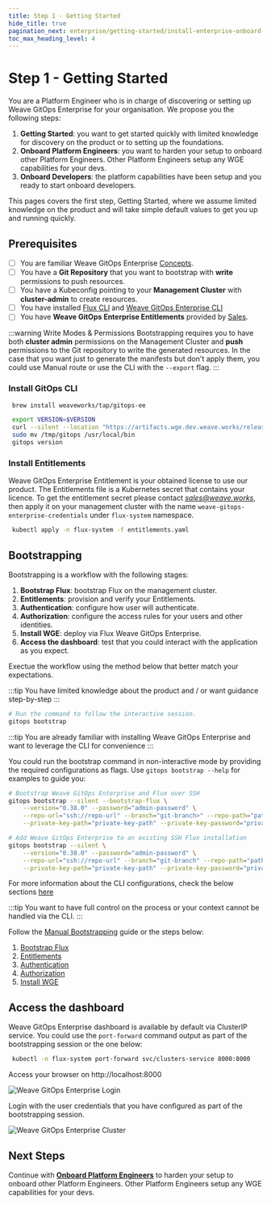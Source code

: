 ```yaml
---
title: Step 1 - Getting Started
hide_title: true
pagination_next: enterprise/getting-started/install-enterprise-onboard-platform-engineers
toc_max_heading_level: 4
---
```



# Step 1 - Getting Started <TierLabel tiers="Enterprise" />

You are a Platform Engineer who is in charge of discovering or setting up Weave GitOps Enterprise for your organisation.
We propose you the following steps:

1. **Getting Started**: you want to get started quickly with limited knowledge for discovery on the product or to setting up the foundations.
2. **Onboard Platform Engineers**: you want to harden your setup to onboard other Platform Engineers. Other Platform Engineers setup any WGE capabilities for your devs.
3. **Onboard Developers**: the platform capabilities have been setup and you ready to start onboard developers.

This pages covers the first step, Getting Started, where we assume limited knowledge on the product and will
take simple default values to get you up and running quickly.

## Prerequisites

- [ ] You are familiar Weave GitOps Enterprise [Concepts](/docs/references/concepts/).
- [ ] You have a **Git Repository** that you want to bootstrap with **write** permissions to push resources.
- [ ] You have a Kubeconfig pointing to your **Management Cluster** with **cluster-admin** to create resources.
- [ ] You have installed [Flux CLI](https://fluxcd.io/flux/installation/#install-the-flux-cli) and [Weave GitOps Enterprise CLI](#install-weave-gitops-enterprise-cli)
- [ ] You have **Weave GitOps Enterprise Entitlements** provided by [Sales](/help-and-support/).

:::warning Write Modes & Permissions
Bootstrapping requires you to have both **cluster admin** permissions on the Management Cluster and **push** permissions
to the Git repository to write the generated resources. In the case that you want just to generate the manifests but don't apply them,
you could use Manual route or use the CLI with the `--export` flag.
:::

### Install GitOps CLI
   <Tabs groupId="weave-gitops-cli" default="homebrew">
   <TabItem value="homebrew" label="Homebrew">

   ```bash
    brew install weaveworks/tap/gitops-ee
   ```

   </TabItem>
   <TabItem value="curl" label="curl">

   ```bash
    export VERSION=$VERSION
    curl --silent --location "https://artifacts.wge.dev.weave.works/releases/bin/${VERSION}/gitops-$(uname)-$(uname -m).tar.gz" | tar xz -C /tmp
    sudo mv /tmp/gitops /usr/local/bin
    gitops version
   ```

   </TabItem>
   </Tabs>

### Install Entitlements

Weave GitOps Enterprise Entitlement is your obtained license to use our product. The Entitlements file is a Kubernetes secret that contains your licence.
To get the entitlement secret please contact *sales@weave.works*, then apply it on your management cluster with the name `weave-gitops-enterprise-credentials` under `flux-system` namespace.

```bash
 kubectl apply -n flux-system -f entitlements.yaml
```
## Bootstrapping

Bootstrapping is a workflow with the following stages:

1. **Bootstrap Flux**: bootstrap Flux on the management cluster.
2. **Entitlements**: provision and verify your Entitlements.
3. **Authentication**: configure how user will authenticate.
4. **Authorization**: configure the access rules for your users and other identities.
5. **Install WGE**: deploy via Flux Weave GitOps Enterprise.
6. **Access the dashboard**: test that you could interact with the application as you expect.

Exectue the workflow using the method below that better match your expectations.

<Tabs groupId="flux bootstrap" default>
<TabItem value="CLI Interactive" label="CLI Interactive">

:::tip You have limited knowledge about the product and / or want guidance step-by-step
:::

 ```bash
 # Run the command to follow the interactive session.
 gitops bootstrap
 ```

<AlphaWarning/>
</TabItem>
<TabItem value="CLI Non Interactive" label="CLI Non Interactive">

:::tip You are already familiar with installing Weave GitOps Enterprise and want to leverage the CLI for convenience
:::

You could run the bootstrap command in non-interactive mode by providing the required configurations as flags. Use `gitops bootstrap --help` for examples to guide you:

```bash
# Bootstrap Weave GitOps Enterprise and Flux over SSH
gitops bootstrap --silent --bootstrap-flux \
    --version="0.38.0" --password="admin-password" \
    --repo-url="ssh://repo-url" --branch="git-branch>" --repo-path="path-management-cluster"  \
    --private-key-path="private-key-path" --private-key-password="private-key-password"

# Add Weave GitOps Enterprise to an existing SSH Flux installation
gitops bootstrap --silent \
    --version="0.38.0" --password="admin-password" \
    --repo-url="ssh://repo-url" --branch="git-branch" --repo-path="path-management-cluster"  \
    --private-key-path="private-key-path" --private-key-password="private-key-password"
```

For more information about the CLI configurations, check the below sections [here](#cli-configurations)

<AlphaWarning/>

</TabItem>
<TabItem value="Manual" label="Manual">

:::tip You want to have full control on the process or your context cannot be handled via the CLI.
:::

Follow the [Manual Bootstrapping](../install-enterprise-getting-started-manual) guide or the steps below:

1. [Bootstrap Flux](../install-enterprise-getting-started-manual#bootstrap-flux)
2. [Entitlements](../install-enterprise-getting-started-manual#entitlements)
3. [Authentication](../install-enterprise-getting-started-manual#authentication)
4. [Authorization](../install-enterprise-getting-started-manual#authorization)
5. [Install WGE](../install-enterprise-getting-started-manual#install-wge)


</TabItem>
</Tabs>

## Access the dashboard

Weave GitOps Enterprise dashboard is available by default via ClusterIP service. You could use the `port-forward` command
output as part of the bootstrapping session or the one below:

```bash
 kubectl -n flux-system port-forward svc/clusters-service 8000:8000
```
Access your browser on http://localhost:8000

![Weave GitOps Enterprise Login](./imgs/wge-login-ui.png)

Login with the user credentials that you have configured as part of the bootstrapping session.

![Weave GitOps Enterprise Cluster](./imgs/wge-clusters-ui.png)

## Next Steps

Continue with [**Onboard Platform Engineers**](../install-enterprise-onboard-platform-engineers) to harden your setup to onboard other Platform Engineers.
Other Platform Engineers setup any WGE capabilities for your devs.

